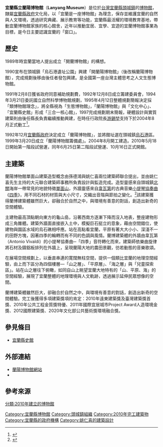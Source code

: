 {{coord|24|51|54|N|121|49|43|E|display=title}}
{{Expand|time=2013-04-12}}
{{Infobox Museum
 |name          = 宜蘭縣立蘭陽博物館<br/><font size="-1">Lanyang Museum</font>|
 |logo          = Lanyang Museum emblem.gif
 |logosize      = 240px
 |logo_caption  = 蘭陽博物館館徽
 |image         = 蘭陽博物館.jpg
 |imagesize     = 250px
 |caption       = 單面山狀的蘭陽博物館建築
 |map_type      = 
 |map_caption   = 
 |latitude      = 
 |longitude     = 
 |established   = 1999年3月20日蘭陽博物館籌備處<br>2010年10月16日正式開館
 |location      = {{TWN}}<br/>[[宜蘭縣|宜蘭縣]][[頭城鎮|頭城鎮]]青雲路三段750號1～4樓
 |type          = 公立，主題館與綜合類
 |visitors      = 
 |director      =
 |curator       = 
 |publictransit = 
 |website       = http://www.lym.gov.tw/
}}

'''宜蘭縣立蘭陽博物館'''（'''Lanyang Museum'''）是位於[[台灣|台灣]][[宜蘭縣|宜蘭縣]][[頭城鎮|頭城鎮]]的[[博物館|博物館]]，隸屬[[宜蘭縣政府|宜蘭縣政府]]文化局，以「宜蘭是一座博物館」為理念，保存並維護宜蘭的自然與人文環境，透過研究典藏、展示教育等功能，宜蘭縣最活耀的環境教育基地，帶動宜蘭博物館家族的核心館舍，近年以推動宜居、宜學、宜遊的宜蘭博物館事業為目標，是今日主要認識宜蘭的「窗口」。

==歷史==
1989年時宜蘭當地人提出成立「開蘭博物館」的構想。

1990宣布在頭城鎮「烏石港遺址公園」興建「開蘭陽博物館」（後改稱蘭陽博物館），完成規劃後移由後任者發包興建。是全國第一座台灣主體思考之人文生態博物館。

1991年2月8日獲省政府同意補助規劃費，1992年12月8日成立籌建委員會，1994年3月21日委託國立自然科學博物館規劃，1995年4月12日整體規劃簡報決定採「類博物館理念」，將全縣視為「生態博物館」，「蘭陽博物館」與「文化中心」、「宜蘭縣史館」形成「三合一核心館」，1997完成規劃期末簡報，硬體設計與實質建築則由後任縣長負責繼續推動興建，在時任行政院長[[游錫堃|游錫堃]]支持下於2004年8月正式動工<ref>{{Cite book | author = 陳賡堯 | title = 文化．宜蘭．游錫堃 1990-1997 | location = 台北 | publisher = 遠流 | date = 1998 | pages = 358 | ISBN = 957-32-3529-3 | accessdate =  | url = https://books.google.com.tw/books/about/%E6%96%87%E5%8C%96_%E5%AE%9C%E8%98%AD_%E6%B8%B8%E9%8C%AB%E5%A0%83.html?id=REZ-AAAAIAAJ&redir_esc=y | language =  | quote =  | archive-date = 2020-05-01 | archive-url = https://web.archive.org/web/20200501152538/https://books.google.com.tw/books/about/%E6%96%87%E5%8C%96_%E5%AE%9C%E8%98%AD_%E6%B8%B8%E9%8C%AB%E5%A0%83.html?id=REZ-AAAAIAAJ&redir_esc=y | dead-url = no }}</ref>。

1992年12月[[宜蘭縣政府|宜蘭縣政府]]決定成立「蘭陽博物館」，並將館址選在頭城鎮[[烏石港|烏石港]]區。1999年3月20日成立「蘭陽博物館籌備處」。2004年8月開工建造。2010年5月18日開始第一階段試營運，同年6月25日第二階段試營運、10月16日正式開館。

==主建築==
{{Multiple image
|align= left
|direction = vertical
|width = 200
|image1 =蘭陽博物館所展示的鸞臺與鸞筆.jpg
|caption1 =[[鸞臺_(扶鸞)|鸞臺]]與[[鸞筆|鸞筆]]
|image2 =蘭陽博物館所展示的舢舨模型.jpg 
|caption2 =[[舢舨|舢舨]]模型
}}
蘭陽博物館單面山建築造型概念由孫德鴻與姚仁喜兩位建築師聯合提出，並由姚仁喜先生主持的大元聯合建築師事務所負責設計與監造完成。造型靈感來自頭城鎮[[北關_(宜蘭縣)|北關]]海岸一帶常見的地貌特徵[[單面山|單面山]]，外牆靈感來自[[安东尼奥·维瓦尔第|韋瓦第]]的古典音樂[[小提琴協奏曲|小提琴協奏曲]]《[[四季_(維瓦爾第)|四季]]》，用不同石材的材質與大小尺寸，交織出音階與節拍之變化。<ref>{{cite news| url=https://tw.appledaily.com/forum/daily/20100618/32594360| title=蘭陽博物館 不對稱之美| date=2010-06-18| newspaper=蘋果日報| accessdate=2018-07-09| archive-date=2018-09-08| archive-url=https://web.archive.org/web/20180908074426/https://tw.appledaily.com/forum/daily/20100618/32594360| dead-url=no}}</ref>該建築獲得蘭博建築體雖然巨大，卻融合於自然之中，與環境有善意的對話，創造出新奇的空間體驗。

主建物最高頂點朝向東方的龜山島，沿著西南方逐漸下降而沒入地表，整座建物形成三角錐體。建築外牆面直接嵌入土中，模擬巨石挺立的意象，藉由空間錯位，使建物與園區水域的烏石礁相呼應。站在高點看宜蘭，平原有著大大小小、深淺不一的田野方塊，因著四季的輪轉而有不同的色調與風情。蘭博建築體的外牆由韋瓦第（Antonio Vivaldi）的小提琴協奏曲─「四季」音符轉化而來，建築師依樂曲旋律將石材及鑄鋁板排列在外牆上，呈現蘭陽大地的農田景觀，彷若動態的音樂歌頌。

在展場空間規劃上，以垂直串連的寛闊無柱空間，提供一個類比宜蘭的地理空間經驗，由上而下區分為四個樓層—「山之層」、「平原層」、「海之層」與「兒童探索區」。站在山之層往下俯瞰，如同自山上眺望宜蘭大地特有的「山、平原、海」的空間經驗，展現了宜蘭整體的地理環境與人文軌跡，透過展示延伸民眾想像的空間。

蘭博建築體雖然巨大，卻融合於自然之中，與環境有善意的對話，創造出新奇的空間體驗。完工後獲得多項建築獎項的肯定：2010年遠東建築獎及臺灣建築獎首獎、2010年公共工程金質獎特優、2011年國際宜居城市Project Award人造環境金獎、2012國際建築獎、2020年文化部公共藝術獎環境融合獎。

==參見條目==
* [[宜蘭縣史館|宜蘭縣史館]]
==外部連結==
*[http://www.lym.gov.tw/ 蘭陽博物館網站]{{Wayback|url=http://www.lym.gov.tw/ |date=20130412151346 }}{{zh}}{{en}}{{ja}}
*{{facebook page|Lanyangmuseum|蘭陽博物館}}

== 參考來源 ==
{{reflist}}

{{台灣博物館}}
[[Category:宜蘭縣博物館|Category:宜蘭縣博物館]]
[[Category:頭城鎮組織|Category:頭城鎮組織]]
[[Category:2010年完工建築物|Category:2010年完工建築物]]
[[Category:宜蘭縣的政府機構|Category:宜蘭縣的政府機構]]
[[分類:2010年建立的博物館|分類:2010年建立的博物館]]
[[Category:姚仁喜的建築設計|Category:姚仁喜的建築設計]]